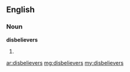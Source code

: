 ==English==

===Noun===
'''disbelievers'''

# {{plural of|[[disbeliever]]}}

[[ar:disbelievers]]
[[mg:disbelievers]]
[[my:disbelievers]]